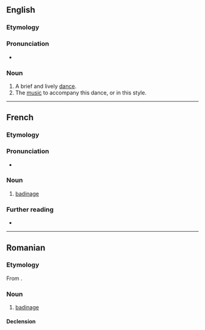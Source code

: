 ==English==

===Etymology===
{{bor|en|fr|badinerie}}

===Pronunciation===
* {{IPA|en|/ˈbæd.ɪn.ɹi/}}

===Noun===
{{en-noun}}

# A brief and lively [[dance]].
# The [[music]] to accompany this dance, or in this style.

----

==French==

===Etymology===
{{suffix|fr|badiner|erie}}

===Pronunciation===
* {{audio|fr|LL-Q150 (fra)-Lepticed7-badinerie.wav|Audio}}

===Noun===
{{fr-noun|f}}

# [[badinage]]

===Further reading===
* {{R:TLFi}}

----

==Romanian==

===Etymology===
From {{bor|ro|fr|badinerie}}.

===Noun===
{{ro-noun|f|badinerii}}

# [[badinage]]

====Declension====
{{ro-noun-f-ie|badineri}}